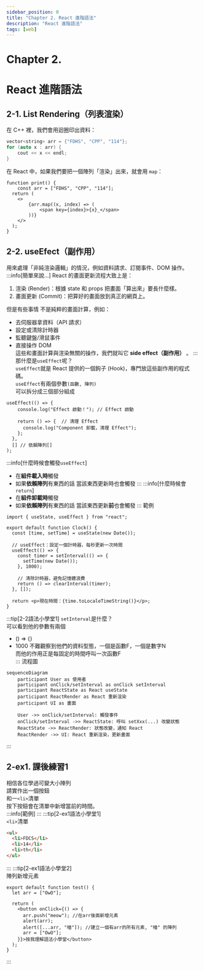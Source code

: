 ```yaml
---
sidebar_position: 0
title: "Chapter 2. React 進階語法"
description: "React 進階語法"
tags: [web]
---
```


# <span class="chapter_title">Chapter 2. </span>
# <span class="chapter_subtitle"> React 進階語法 </span>

## 2-1. List Rendering（列表渲染）
在 C++ 裡，我們會用迴圈印出資料：  
```cpp
vector<string> arr = {"FDHS", "CPP", "114"};
for (auto x : arr) {
    cout << x << endl;
}
```
在 React 中，如果我們要把一個陣列「渲染」出來，就會用 `map`：  
```tsx live
function print() {
    const arr = ["FDHS", "CPP", "114"];
  return (
    <>
        {arr.map((x, index) => (
            <span key={index}>{x}_</span>
        ))}
    </>
  );
}
```
## 2-2. useEfect（副作用）
用來處理「非純渲染邏輯」的情況，例如資料請求、訂閱事件、DOM 操作。  
:::info[簡單來說...]
React 的畫面更新流程大致上是：
1. 渲染 (Render)：根據 state 和 props 把畫面「算出來」要長什麼樣。  
2. 畫面更新 (Commit)：把算好的畫面放到真正的網頁上。

但是有些事情 不是純粹的畫面計算，例如：
- 去伺服器拿資料（API 請求）  
- 設定或清除計時器  
- 監聽鍵盤/滑鼠事件  
- 直接操作 DOM  
這些和畫面計算與渲染無關的操作，我們就叫它 **side effect（副作用）** 。
:::
那什麼是`useEffect`呢？  
`useEffect`就是 React 提供的一個鉤子 (Hook)，專門放這些副作用的程式碼。  
`useEffect`有兩個參數`(函數, 陣列)`  
可以拆分成三個部分組成  
```tsx
useEffect(() => {
    console.log("Effect 啟動！"); // Effect 啟動

    return () => {  // 清理 Effect
      console.log("Component 卸載，清理 Effect");
    };
  },
  [] // 依賴陣列[]
); 
```
:::info[什麼時候會觸發`useEffect`]
- 在**組件載入時**觸發  
- 如果**依賴陣列**有東西的話 當該東西更新時也會觸發
:::
:::info[什麼時候會`return`]
- 在**組件卸載時**觸發  
- 如果**依賴陣列**有東西的話 當該東西更新**前**也會觸發
:::
範例  
```tsx live
import { useState, useEffect } from "react";

export default function Clock() {
  const [time, setTime] = useState(new Date());

  // useEffect：設定一個計時器，每秒更新一次時間
  useEffect(() => {
    const timer = setInterval(() => {
      setTime(new Date());
    }, 1000);

    // 清除計時器，避免記憶體浪費
    return () => clearInterval(timer);
  }, []);

  return <p>現在時間：{time.toLocaleTimeString()}</p>;
}
```
:::tip[2-2語法小學堂1]
`setInterval`是什麼？  
可以看到他的參數有兩個  
- \(\) => \{\}
- 1000
不難觀察到他們的資料型態，一個是函數F，一個是數字N  
而他的作用正是每固定的時間呼叫一次函數F  
:::
流程圖  
```mermaid
sequenceDiagram
    participant User as 使用者
    participant onClick/setInterval as onClick setInterval
    participant ReactState as React useState
    participant ReactRender as React 重新渲染
    participant UI as 畫面

    User ->> onClick/setInterval: 觸發事件
    onClick/setInterval ->> ReactState: 呼叫 setXxx(...) 改變狀態
    ReactState ->> ReactRender: 狀態改變，通知 React
    ReactRender ->> UI: React 重新渲染，更新畫面
```

:::


## 2-ex1. 課後練習1
相信各位學過可變大小陣列  
請實作出一個按鈕  
和一`<li>`清單  
按下按鈕會在清單中新增當前的時間。   
:::info[範例]
<CounterExercise1 />
:::
:::tip[2-ex1語法小學堂1]  
`<li>`清單  
```html live
<ul>
  <li>FDCS</li>
  <li>14</li>
  <li>th</li>
</ul>
```
:::
:::tip[2-ex1語法小學堂2]  
陣列新增元素  
```tsx live
export default function test() {
  let arr = ["OwO"];
  
  return (
    <button onClick={() => {
      arr.push("meow"); //在arr後面新增元素
      alert(arr); 
      alert([...arr, "喵"]); //建立一個有arr的所有元素, "喵" 的陣列
      arr = ["OwO"];
    }}>按我理解語法小學堂</button>
  );
}
```
:::
